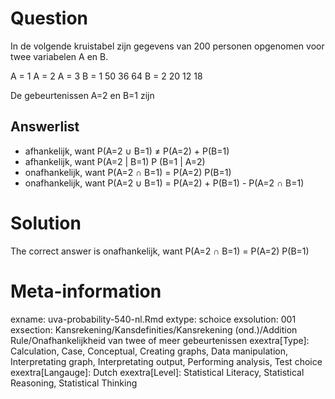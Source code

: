 Question
========

In de volgende kruistabel zijn gegevens van 200 personen opgenomen voor twee variabelen A en B.

A = 1 A = 2 A = 3
B = 1 50 36 64
B = 2 20 12 18

De gebeurtenissen A=2 en B=1 zijn 

Answerlist
----------
* afhankelijk, want P(A=2 &#8746; B=1) &ne; P(A=2) + P(B=1)
* afhankelijk, want P(A=2 | B=1)   P (B=1 | A=2)
* onafhankelijk, want P(A=2 &#8745; B=1) = P(A=2)   P(B=1)
* onafhankelijk, want P(A=2 &#8746; B=1) = P(A=2) + P(B=1) - P(A=2 &#8745; B=1)

Solution
========

The correct answer is  onafhankelijk, want P(A=2 &#8745; B=1) = P(A=2)   P(B=1) 

Meta-information
================
exname: uva-probability-540-nl.Rmd 
extype: schoice 
exsolution: 001 
exsection: Kansrekening/Kansdefinities/Kansrekening (ond.)/Addition Rule/Onafhankelijkheid van twee of meer gebeurtenissen
exextra[Type]: Calculation, Case, Conceptual, Creating graphs, Data manipulation, Interpretating graph, Interpretating output, Performing analysis, Test choice 
exextra[Langauge]: Dutch 
exextra[Level]: Statistical Literacy, Statistical Reasoning, Statistical Thinking 
